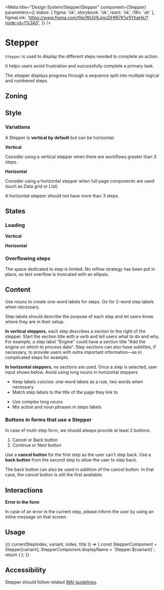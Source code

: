 

<Meta
	title="Design System/Stepper/Stepper"
	component={Stepper}
	parameters={{
		status: { figma: 'ok', storybook: 'ok', react: 'ok', i18n: 'ok' },
		figmaLink: 'https://www.figma.com/file/WUVKJmcDHfR7K1q1lYhaHk/?node-id=1%3A5',
	}}
/>

# Stepper

`Stepper` is used to display the different steps needed to complete an action.

It helps users avoid frustration and successfully complete a primary task.

The stepper displays progress through a sequence split into multiple logical and numbered steps.

## Zoning

<FigmaImage
	src="https://www.figma.com/file/qc8oUSyVJM67gSsbTShftt/%F0%9F%93%90-Zoning?node-id=952%3A230"
	alt="zoning image for the stepper"
/>

## Style

### Variations

A Stepper is **vertical by default** but can be horizontal.

**Vertical**

Consider using a vertical stepper when there are workflows greater than 3 steps.

<FigmaImage
	src="https://www.figma.com/file/WUVKJmcDHfR7K1q1lYhaHk/Stepper?node-id=1809%3A47231"
	alt="Mockup of a vertical stepper"
/>

<Canvas>
	<Story story={Stories.Vertical} />
</Canvas>

**Horizontal**

Consider using a horizontal stepper when full page components are used (such as Data grid or List)

A horizontal stepper should not have more than 3 steps.

<FigmaImage
	src="https://www.figma.com/file/WUVKJmcDHfR7K1q1lYhaHk/Stepper?node-id=1809%3A47229"
	alt="Mockup of a horizontal stepper"
/>

<Canvas>
	<Story story={Stories.Horizontal} />
</Canvas>

## States

### Loading

**Vertical**

<Canvas>
	<Story story={Stories.VerticalLoading} />
</Canvas>

**Horizontal**

<Canvas>
	<Story story={Stories.HorizontalLoading} />
</Canvas>

### Overflowing steps

The space dedicated to step is limited. No reflow strategy has been put in place, so text overflow is truncated with an ellipsis.

<Canvas>
	<Story story={Stories.Overflows} />
</Canvas>

## Content

Use nouns to create one-word labels for steps. Go for 2-word step labels when necessary.

Step labels should describe the purpose of each step and let users know where they are in their setup.

**In vertical steppers**, each step describes a section to the right of the stepper. Start the section title with a verb and tell users what to do and why. For example, a step label "Engine" could have a section title "Add the engine on which to process data".
Step sections can also have subtitles, if necessary, to provide users with extra important information—as in complicated steps for example.

**In horizontal steppers**, no sections are used. Once a step is selected, user input shows below. Avoid using long nouns in horizontal steppers

<Use>
	<Use.Do>
		<ul>
			<li>Keep labels concise: one-word labels as a rule, two words when necessary</li>
			<li>Match step labels to the title of the page they link to</li>
		</ul>
	</Use.Do>
	<Use.Dont>
		<ul>
			<li>Use complex long nouns</li>
			<li>Mix action and noun phrases in steps labels</li>
		</ul>
	</Use.Dont>
</Use>

### Buttons in forms that use a Stepper

In case of multi-step form, we should always provide at least 2 buttons:

1. Cancel or Back button
2. Continue or Next button

Use a **cancel button** for the first step as the user can't step back. Use a **back button** from the second step to allow the user to step back.

<FigmaImage
	src="https://www.figma.com/file/WUVKJmcDHfR7K1q1lYhaHk/Stepper?node-id=115%3A0"
	alt="buttons mutli step form example"
/>

The back button can also be used in addition of the cancel button. In that case, the cancel button is still the first available:

<FigmaImage
	src="https://www.figma.com/file/WUVKJmcDHfR7K1q1lYhaHk/Stepper?node-id=1808%3A47056"
	alt="cancel and back buttons for multi step form"
/>

## Interactions

**Error in the form**

In case of an error in the current step, please inform the user by using an inline message on that screen.

## Usage

<Canvas>
	<Story
		name="usage"
		args={{
			variant: 'Vertical',
			currentStepIndex: 1,
		}}
		argTypes={{
			variant: {
				description: 'Stepper variation',
				control: {
					type: 'select',
					options: ['Vertical', 'Horizontal'],
				},
			},
			currentStepIndex: {
				description: 'Current step index',
				control: {
					type: 'number',
				},
			},
		}}
	>
		{({ currentStepIndex, variant, index, title }) => {
			const StepperComponent = Stepper[variant];
			StepperComponent.displayName = `Stepper.${variant}`;
			return (
				<StepperComponent currentStepIndex={currentStepIndex}>
					<Stepper.Step.Validated title="Validated" />
					<Stepper.Step.InProgress title="In progress" />
					<Stepper.Step.Enabled title="Enabled" />
				</StepperComponent>
			);
		}}
	</Story>
</Canvas>

<ArgsTable story="usage" />

## Accessibility

Stepper should follow related [WAI guidelines](https://www.w3.org/WAI/tutorials/forms/multi-page/).

